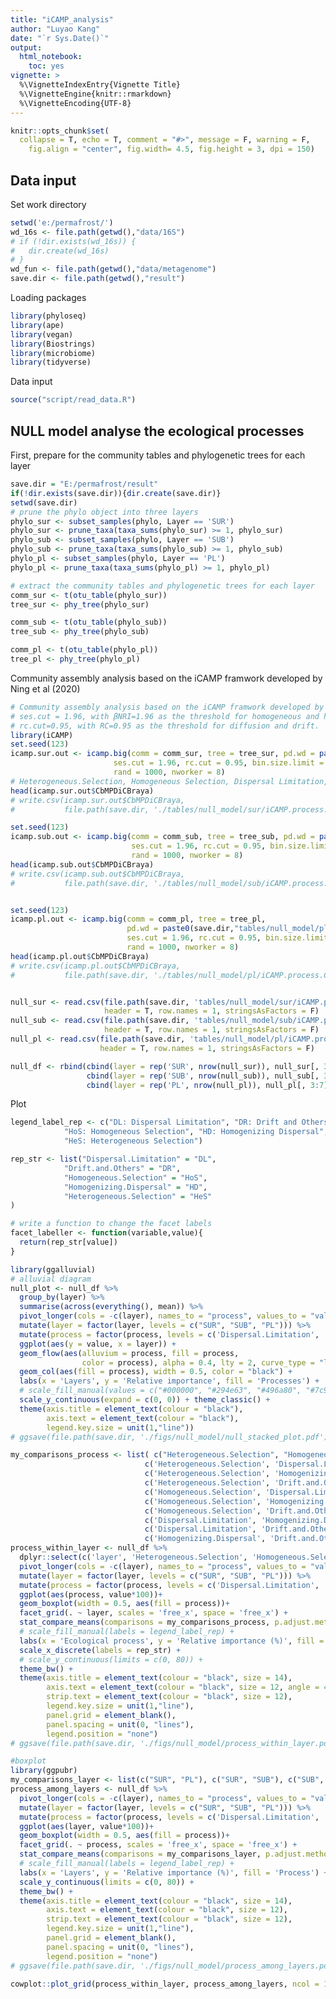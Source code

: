 ```yaml
---
title: "iCAMP_analysis"
author: "Luyao Kang"
date: "`r Sys.Date()`"
output:
  html_notebook:
    toc: yes
vignette: >
  %\VignetteIndexEntry{Vignette Title}
  %\VignetteEngine{knitr::rmarkdown}
  %\VignetteEncoding{UTF-8}
---
```

```r
knitr::opts_chunk$set(
  collapse = T, echo = T, comment = "#>", message = F, warning = F,
	fig.align = "center", fig.width= 4.5, fig.height = 3, dpi = 150)
```
## Data input 
Set work directory
```r
setwd('e:/permafrost/')
wd_16s <- file.path(getwd(),"data/16S")
# if (!dir.exists(wd_16s)) {
#   dir.create(wd_16s)
# }
wd_fun <- file.path(getwd(),"data/metagenome")
save.dir <- file.path(getwd(),"result")
```
Loading packages
```r
library(phyloseq)
library(ape)
library(vegan)
library(Biostrings)
library(microbiome)
library(tidyverse)
```
Data input
```r
source("script/read_data.R")
```

## NULL model analyse the ecological processes
First, prepare for the community tables and phylogenetic trees for each layer
```r
save.dir = "E:/permafrost/result"
if(!dir.exists(save.dir)){dir.create(save.dir)}
setwd(save.dir)
# prune the phylo object into three layers
phylo_sur <- subset_samples(phylo, Layer == 'SUR')
phylo_sur <- prune_taxa(taxa_sums(phylo_sur) >= 1, phylo_sur)
phylo_sub <- subset_samples(phylo, Layer == 'SUB')
phylo_sub <- prune_taxa(taxa_sums(phylo_sub) >= 1, phylo_sub)
phylo_pl <- subset_samples(phylo, Layer == 'PL')
phylo_pl <- prune_taxa(taxa_sums(phylo_pl) >= 1, phylo_pl)

# extract the community tables and phylogenetic trees for each layer
comm_sur <- t(otu_table(phylo_sur))
tree_sur <- phy_tree(phylo_sur)

comm_sub <- t(otu_table(phylo_sub))
tree_sub <- phy_tree(phylo_sub)

comm_pl <- t(otu_table(phylo_pl))
tree_pl <- phy_tree(phylo_pl)
```

Community assembly analysis based on the iCAMP framwork developed by Ning et al (2020) 
```r
# Community assembly analysis based on the iCAMP framwork developed by Ning et al (2020) 
# ses.cut = 1.96, with βNRI=1.96 as the threshold for homogeneous and heterogeneous selection; 
# rc.cut=0.95, with RC=0.95 as the threshold for diffusion and drift.
library(iCAMP)
set.seed(123)
icamp.sur.out <- icamp.big(comm = comm_sur, tree = tree_sur, pd.wd = paste0(save.dir,"tables/null_model/sur"), 
                       ses.cut = 1.96, rc.cut = 0.95, bin.size.limit = 24, 
                       rand = 1000, nworker = 8)
# Heterogeneous.Selection, Homogeneous Selection, Dispersal Limitation, Homogenizing.Dispersal, Drift and Others
head(icamp.sur.out$CbMPDiCBraya)
# write.csv(icamp.sur.out$CbMPDiCBraya, 
#           file.path(save.dir, './tables/null_model/sur/iCAMP.process.CbMPDiCBraya.csv'))

set.seed(123)
icamp.sub.out <- icamp.big(comm = comm_sub, tree = tree_sub, pd.wd = paste0(save.dir,"tables/null_model/sub"), 
                           ses.cut = 1.96, rc.cut = 0.95, bin.size.limit = 24, 
                           rand = 1000, nworker = 8)
head(icamp.sub.out$CbMPDiCBraya)
# write.csv(icamp.sub.out$CbMPDiCBraya, 
#           file.path(save.dir, './tables/null_model/sub/iCAMP.process.CbMPDiCBraya.csv'))


set.seed(123)
icamp.pl.out <- icamp.big(comm = comm_pl, tree = tree_pl, 
                          pd.wd = paste0(save.dir,"tables/null_model/pl"),
                          ses.cut = 1.96, rc.cut = 0.95, bin.size.limit = 24,
                          rand = 1000, nworker = 8)
head(icamp.pl.out$CbMPDiCBraya)
# write.csv(icamp.pl.out$CbMPDiCBraya,
#           file.path(save.dir, './tables/null_model/pl/iCAMP.process.CbMPDiCBraya.csv'))


null_sur <- read.csv(file.path(save.dir, 'tables/null_model/sur/iCAMP.process.CbMPDiCBraya.csv'),
                     header = T, row.names = 1, stringsAsFactors = F)
null_sub <- read.csv(file.path(save.dir, 'tables/null_model/sub/iCAMP.process.CbMPDiCBraya.csv'),
                     header = T, row.names = 1, stringsAsFactors = F)
null_pl <- read.csv(file.path(save.dir, 'tables/null_model/pl/iCAMP.process.CbMPDiCBraya.csv'),
                    header = T, row.names = 1, stringsAsFactors = F)

null_df <- rbind(cbind(layer = rep('SUR', nrow(null_sur)), null_sur[, 3:7]),
                 cbind(layer = rep('SUB', nrow(null_sub)), null_sub[, 3:7]),
                 cbind(layer = rep('PL', nrow(null_pl)), null_pl[, 3:7]))
```

Plot
```r
legend_label_rep <- c("DL: Dispersal Limitation", "DR: Drift and Others",
            "HoS: Homogeneous Selection", "HD: Homogenizing Dispersal",
            "HeS: Heterogeneous Selection")

rep_str <- list("Dispersal.Limitation" = "DL",
            "Drift.and.Others" = "DR",
            "Homogeneous.Selection" = "HoS",
            "Homogenizing.Dispersal" = "HD",
            "Heterogeneous.Selection" = "HeS"
)

# write a function to change the facet labels
facet_labeller <- function(variable,value){
  return(rep_str[value])
}

library(ggalluvial)
# alluvial diagram
null_plot <- null_df %>%
  group_by(layer) %>%
  summarise(across(everything(), mean)) %>%
  pivot_longer(cols = -c(layer), names_to = "process", values_to = "value") %>%
  mutate(layer = factor(layer, levels = c("SUR", "SUB", "PL"))) %>%
  mutate(process = factor(process, levels = c('Dispersal.Limitation', 'Drift.and.Others', 'Homogeneous.Selection', 'Homogenizing.Dispersal', 'Heterogeneous.Selection'))) %>%
  ggplot(aes(y = value, x = layer)) + 
  geom_flow(aes(alluvium = process, fill = process,
                color = process), alpha = 0.4, lty = 2, curve_type = "linear", width = 0.5) + 
  geom_col(aes(fill = process), width = 0.5, color = "black") + 
  labs(x = 'Layers', y = 'Relative importance', fill = 'Processes') +
  # scale_fill_manual(values = c("#000000", "#294e63", "#496a80", "#7c98ac", "#b3c4d2")) + 
  scale_y_continuous(expand = c(0, 0)) + theme_classic() +
  theme(axis.title = element_text(colour = "black"),
        axis.text = element_text(colour = "black"),
        legend.key.size = unit(1,"line"))
# ggsave(file.path(save.dir, './figs/null_model/null_stacked_plot.pdf'), null_plot, width = 6, height = 4)

my_comparisons_process <- list( c("Heterogeneous.Selection", "Homogeneous.Selection"), 
                              c('Heterogeneous.Selection', 'Dispersal.Limitation'), 
                              c('Heterogeneous.Selection', 'Homogenizing.Dispersal'),
                              c('Heterogeneous.Selection', 'Drift.and.Others'),
                              c('Homogeneous.Selection', 'Dispersal.Limitation'),
                              c('Homogeneous.Selection', 'Homogenizing.Dispersal'),
                              c('Homogeneous.Selection', 'Drift.and.Others'),
                              c('Dispersal.Limitation', 'Homogenizing.Dispersal'),
                              c('Dispersal.Limitation', 'Drift.and.Others'),
                              c('Homogenizing.Dispersal', 'Drift.and.Others'))
process_within_layer <- null_df %>%
  dplyr::select(c('layer', 'Heterogeneous.Selection', 'Homogeneous.Selection', 'Dispersal.Limitation', 'Homogenizing.Dispersal', 'Drift.and.Others')) %>%
  pivot_longer(cols = -c(layer), names_to = "process", values_to = "value") %>%
  mutate(layer = factor(layer, levels = c("SUR", "SUB", "PL"))) %>%
  mutate(process = factor(process, levels = c('Dispersal.Limitation', 'Drift.and.Others', 'Homogeneous.Selection', 'Homogenizing.Dispersal', 'Heterogeneous.Selection'))) %>%
  ggplot(aes(process, value*100))+
  geom_boxplot(width = 0.5, aes(fill = process))+
  facet_grid(. ~ layer, scales = 'free_x', space = 'free_x') +
  stat_compare_means(comparisons = my_comparisons_process, p.adjust.method = "BH") +
  # scale_fill_manual(labels = legend_label_rep) +
  labs(x = 'Ecological process', y = 'Relative importance (%)', fill = 'Process') +
  scale_x_discrete(labels = rep_str) +
  # scale_y_continuous(limits = c(0, 80)) +
  theme_bw() +
  theme(axis.title = element_text(colour = "black", size = 14),
        axis.text = element_text(colour = "black", size = 12, angle = 45),
        strip.text = element_text(colour = "black", size = 12),
        legend.key.size = unit(1,"line"),
        panel.grid = element_blank(),
        panel.spacing = unit(0, "lines"),
        legend.position = "none")
# ggsave(file.path(save.dir, './figs/null_model/process_within_layer.pdf'), process_within_layer, width = 8, height = 3)

#boxplot
library(ggpubr)
my_comparisons_layer <- list(c("SUR", "PL"), c("SUR", "SUB"), c("SUB", "PL"))
process_among_layers <- null_df %>%
  pivot_longer(cols = -c(layer), names_to = "process", values_to = "value") %>%
  mutate(layer = factor(layer, levels = c("SUR", "SUB", "PL"))) %>%
  mutate(process = factor(process, levels = c('Dispersal.Limitation', 'Drift.and.Others', 'Homogeneous.Selection', 'Homogenizing.Dispersal', 'Heterogeneous.Selection'))) %>%
  ggplot(aes(layer, value*100))+
  geom_boxplot(width = 0.5, aes(fill = process))+
  facet_grid(. ~ process, scales = 'free_x', space = 'free_x') +
  stat_compare_means(comparisons = my_comparisons_layer, p.adjust.method = "BH") +
  # scale_fill_manual(labels = legend_label_rep) +
  labs(x = 'Layers', y = 'Relative importance (%)', fill = 'Process') +
  scale_y_continuous(limits = c(0, 80)) +
  theme_bw() +
  theme(axis.title = element_text(colour = "black", size = 14),
        axis.text = element_text(colour = "black", size = 12),
        strip.text = element_text(colour = "black", size = 12),
        legend.key.size = unit(1,"line"),
        panel.grid = element_blank(),
        panel.spacing = unit(0, "lines"),
        legend.position = "none")
# ggsave(file.path(save.dir, './figs/null_model/process_among_layers.pdf'), process_among_layers, width = 8, height = 3)

cowplot::plot_grid(process_within_layer, process_among_layers, ncol = 1)
```